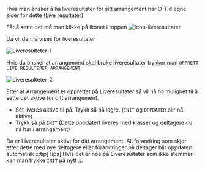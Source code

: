 Hvis man ønsker å ha liveresultater for sitt arrangement har O-Tid egne sider for dette ([Live resultater](https://live.o-tid.no))

Får å sette det må man klikke på ikonet i toppen ![Icon-liveresultater](/img/Ikonliveresultatre.png)

Da vil denne vises for liveresultater

![Liveresulteter-1](/img/liveresultaret_1.png)

Hvis du ønsker at arrangement skal bruke liveresultater trykker man `OPPRETT LIVE RESULTERER ARRANGEMENT`


![Liveresulteter-2](/img/liveresultaret_2.png)

Etter at Arrangement er opprettet på Liveresultater så vil nå ha mulighet til å sette det aktive for ditt arrangement.

- Set liveres aktive til på. Trykk så på lagre. (`INIT` og `OPPDATER` blir nå aktive)
- Trykk så på `INIT` (Dette oppdatert liveres med klasser og deltagere du nå har i arrangement)

Da er Liveresultater aktivt for ditt arrangement.
All forandring som skjer etter dette med nye deltagere eller forandringer på deltager blir oppdatert automatisk
:::tip[Tips]
Hvis det er noe på Liveresultater som ikke stemmer kan man trykke `INIT` på nytt
:::


